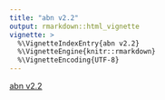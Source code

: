 ```yaml
---
title: "abn v2.2"
output: rmarkdown::html_vignette
vignette: >
  %\VignetteIndexEntry{abn v2.2}
  %\VignetteEngine{knitr::rmarkdown}
  %\VignetteEncoding{UTF-8}
---
```


<!--- <iframe src="abn_v2.2.pdf"/> -->

[abn v2.2](abn_v2.2.pdf){target="_blank"}

<!-- Thanks to https://github.com/r-lib/pkgdown/issues/781#issuecomment-792208432 -->
